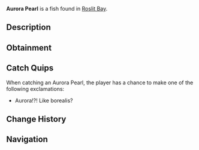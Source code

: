 {{FishInfobox
|image          = Aurora Pearl.png
|rarity         = Mythical
|sea            = First Sea
|location       = [[Roslit Bay]]
|sublocation    = 
|sources        = Clam
|radar_location = 
|xp             = 0
|weather        = 
|time           = 
|season         = 
|bait           = 
|base_weight    = 0.4
|base_value     = 2250
|weight_range   = 0.3
|base_chance    = 2.5
|base_resil     = 100
}}
'''Aurora Pearl''' is a {{Rarity|Mythical}} fish found in [[Roslit Bay]].

== Description ==
{{Description|The colors and light of the Aurora Borealis is prevalent within this glowing pearl.|Bestiary Entry}}

== Obtainment ==
{{Description|From catching Clams.|Bestiary Hint}}

== Catch Quips ==
When catching an Aurora Pearl, the player has a chance to make one of the following exclamations:
* Aurora!?! Like borealis?

== Change History ==
{{Change History|{{subst:Current Version}}}}

== Navigation ==
{{Fish Navbox|Roslit Bay}}